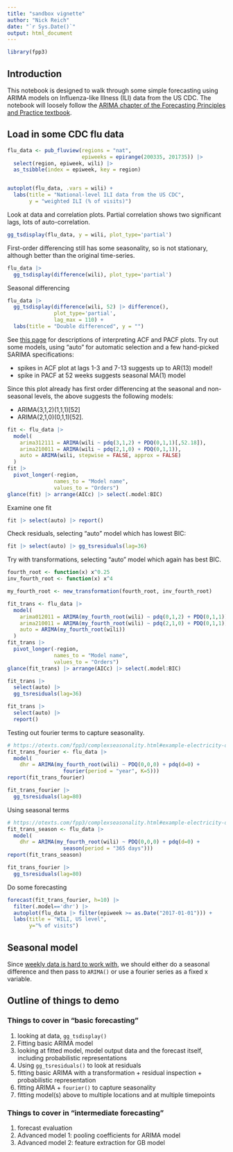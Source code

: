 ```yaml
---
title: "sandbox vignette"
author: "Nick Reich"
date: "`r Sys.Date()`"
output: html_document
---
```


```r
library(fpp3)
```

## Introduction

This notebook is designed to walk through some simple forecasting using ARIMA models on Influenza-like Illness (ILI) data from the US CDC.
The notebook will loosely follow the [ARIMA chapter of the Forecasting Principles and Practice textbook](https://otexts.com/fpp3/arima.html).

## Load in some CDC flu data

```r
flu_data <- pub_fluview(regions = "nat", 
                        epiweeks = epirange(200335, 201735)) |> 
  select(region, epiweek, wili) |> 
  as_tsibble(index = epiweek, key = region)


autoplot(flu_data, .vars = wili) +
  labs(title = "National-level ILI data from the US CDC",
       y = "weighted ILI (% of visits)")
```

Look at data and correlation plots. Partial correlation shows two significant lags, lots of auto-correlation.

```r
gg_tsdisplay(flu_data, y = wili, plot_type='partial')
```


First-order differencing still has some seasonality, so is not stationary, although better than the original time-series.
```r
flu_data |> 
  gg_tsdisplay(difference(wili), plot_type='partial')
```

Seasonal differencing
```r
flu_data |> 
  gg_tsdisplay(difference(wili, 52) |> difference(), 
               plot_type='partial',
               lag_max = 110) +
  labs(title = "Double differenced", y = "")
```


See [this page](https://otexts.com/fpp3/non-seasonal-arima.html#acf-and-pacf-plots) for descriptions of interpreting ACF and PACF plots.
Try out some models, using "auto" for automatic selection and a few hand-picked SARIMA specifications:

 - spikes in ACF plot at lags 1-3 and 7-13 suggests up to AR(13) model!
 - spike in PACF at 52 weeks suggests seasonal MA(1) model
 
Since this plot already has first order differencing at the seasonal and non-seasonal levels, the above suggests the following models:

 - ARIMA(3,1,2)(1,1,1)[52] 
 - ARIMA(2,1,0)(0,1,1)[52].

```r
fit <- flu_data |>
  model(
    arima312111 = ARIMA(wili ~ pdq(3,1,2) + PDQ(0,1,1)[,52.18]),
    arima210011 = ARIMA(wili ~ pdq(2,1,0) + PDQ(0,1,1)),
    auto = ARIMA(wili, stepwise = FALSE, approx = FALSE)
  )
fit |> 
  pivot_longer(-region, 
               names_to = "Model name",
               values_to = "Orders")
glance(fit) |> arrange(AICc) |> select(.model:BIC)

```


Examine one fit
```r
fit |> select(auto) |> report()
```



Check residuals, selecting "auto" model which has lowest BIC:
```r
fit |> select(auto) |> gg_tsresiduals(lag=36)
```


Try with transformations, selecting "auto" model which again has best BIC.
```r
fourth_root <- function(x) x^0.25
inv_fourth_root <- function(x) x^4

my_fourth_root <- new_transformation(fourth_root, inv_fourth_root)

fit_trans <- flu_data |>
  model(
    arima012011 = ARIMA(my_fourth_root(wili) ~ pdq(0,1,2) + PDQ(0,1,1)),
    arima210011 = ARIMA(my_fourth_root(wili) ~ pdq(2,1,0) + PDQ(0,1,1)),
    auto = ARIMA(my_fourth_root(wili))
  )
fit_trans |> 
  pivot_longer(-region, 
               names_to = "Model name",
               values_to = "Orders")
glance(fit_trans) |> arrange(AICc) |> select(.model:BIC)

fit_trans |> 
  select(auto) |> 
  gg_tsresiduals(lag=36)

fit_trans |> 
  select(auto) |> 
  report()
```

Testing out fourier terms to capture seasonality.
```r
# https://otexts.com/fpp3/complexseasonality.html#example-electricity-demand
fit_trans_fourier <- flu_data |>
  model(
    dhr = ARIMA(my_fourth_root(wili) ~ PDQ(0,0,0) + pdq(d=0) +
                  fourier(period = "year", K=5)))
report(fit_trans_fourier)

fit_trans_fourier |> 
  gg_tsresiduals(lag=80)
```

Using seasonal terms
```r
# https://otexts.com/fpp3/complexseasonality.html#example-electricity-demand
fit_trans_season <- flu_data |>
  model(
    dhr = ARIMA(my_fourth_root(wili) ~ PDQ(0,0,0) + pdq(d=0) +
                  season(period = "365 days")))
report(fit_trans_season)

fit_trans_fourier |> 
  gg_tsresiduals(lag=80)
```

Do some forecasting
```r
forecast(fit_trans_fourier, h=10) |>
  filter(.model=='dhr') |>
  autoplot(flu_data |> filter(epiweek >= as.Date("2017-01-01"))) +
  labs(title = "WILI, US level",
       y="% of visits")
```


## Seasonal model

Since [weekly data is hard to work with](https://otexts.com/fpp3/weekly.html#weekly-data), we should either do a seasonal difference and then pass to `ARIMA()` or use a fourier series as a fixed x variable.



## Outline of things to demo

### Things to cover in "basic forecasting"

1. looking at data, `gg_tsdisplay()`
1. Fitting basic ARIMA model
1. looking at fitted model, model output data and the forecast itself, including probabilistic representations
1. Using `gg_tsresiduals()` to look at residuals
1. fitting basic ARIMA with a transformation + residual inspection + probabilistic representation
1. fitting ARIMA + `fourier()` to capture seasonality
1. fitting model(s) above to multiple locations and at multiple timepoints

### Things to cover in "intermediate forecasting"

1. forecast evaluation
1. Advanced model 1: pooling coefficients for ARIMA model
1. Advanced model 2: feature extraction for GB model



